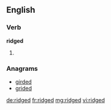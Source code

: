 ==English==

===Verb===
'''ridged'''

# {{en-past of|ridge}}

===Anagrams===
* [[girded#English|girded]]
* [[grided#English|grided]]

[[de:ridged]]
[[fr:ridged]]
[[mg:ridged]]
[[vi:ridged]]